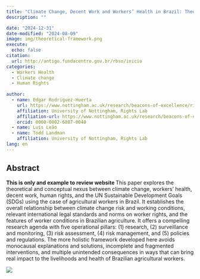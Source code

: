```yaml
---
title: "Climate Change, Decent Work and Workers’ Health in Brazil: Theoretical Considerations"
description: ""

date: "2024-12-31"
date-modified: "2024-08-09"
image: img/theoretical-framework.png
execute:
  echo: false
citation:
  url: http://antigo.fundacentro.gov.br/rbso/inicio
categories:
  - Workers Health
  - Climate change
  - Human Rights
  
author:
  - name: Edgar Rodriguez-Huerta
    url: https://www.nottingham.ac.uk/research/beacons-of-excellence/rights-lab/index.aspx
    affiliation: University of Nottingham, Rights Lab
    affiliation-url: https://www.nottingham.ac.uk/research/beacons-of-excellence/rights-lab/index.aspx
    orcid: 0000-0002-6887-0040
  - name: Luís Leão
  - name: Todd Landman
    affiliation: University of Nottingham, Rights Lab  
lang: en  
---
```


## Abstract
**This is only and example to review website **
This paper explores the theoretical and conceptual nexus between climate change, workers’ health, decent work, human rights, and the UN Sustainable Development Goals (SDGs) using the case of agricultural workers in Brazil. It establishes the overall relationship between climate change risk and working conditions, relevant international legal standards and norms on worker rights, and the features of worker conditions in Brazilian agriculture. It offers a compelling research agenda with five operational pillars: (1) research, (2) surveillance and monitoring, (3) risk assessment, (4) risk management, and (5) policies and regulations. The more holistic framework developed here avoids monocausal explanations and solutions, incomplete and fragmented interventions, and multiple unintended consequences in ways that can bring real impact to the livelihoods and health of Brazilian agricultural workers.

![](img/theoretical-framework.png)

